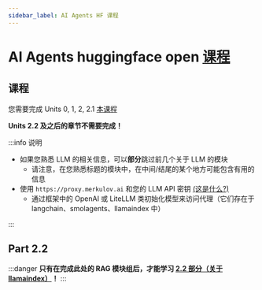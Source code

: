 ```yaml
---
sidebar_label: AI Agents HF 课程
---
```


# AI Agents huggingface open [课程](https://huggingface.co/learn/agents-course)

## 课程

您需要完成 Units 0, 1, 2, 2.1 [本课程](https://huggingface.co/learn/agents-course)

**Units 2.2 及之后的章节不需要完成！**

:::info 说明

- 如果您熟悉 LLM 的相关信息，可以**部分**跳过前几个关于 LLM 的模块
    - 请注意，在您熟悉标题的模块中，在中间/结尾的某个地方可能包含有用的信息
- 使用 `https://proxy.merkulov.ai` 和您的 LLM API 密钥 [(这是什么?)](https://llm-keygen.merkulov.ai)
    - 通过框架中的 OpenAI 或 LiteLLM 类初始化模型来访问代理（它们存在于 langchain、smolagents、llamaindex 中）

:::

## Part 2.2

:::danger
**只有在完成此处的 RAG 模块组后，才能学习 [2.2 部分（关于 llamaindex）]((https://huggingface.co/learn/agents-course/unit2/llama-index/introduction))！**
:::